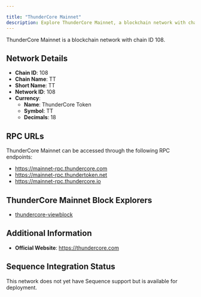 ```yaml
---

title: "ThunderCore Mainnet"
description: Explore ThunderCore Mainnet, a blockchain network with chain ID 108. Learn about its native currency, ThunderCore Token, and how to interact with the network.
---
```




ThunderCore Mainnet is a blockchain network with chain ID 108.

## Network Details

- **Chain ID**: 108
- **Chain Name**: TT
- **Short Name**: TT
- **Network ID**: 108
- **Currency**: 
  - **Name**: ThunderCore Token
  - **Symbol**: TT
  - **Decimals**: 18

## RPC URLs

ThunderCore Mainnet can be accessed through the following RPC endpoints:

- https://mainnet-rpc.thundercore.com
- https://mainnet-rpc.thundertoken.net
- https://mainnet-rpc.thundercore.io

## ThunderCore Mainnet Block Explorers

- [thundercore-viewblock](https://viewblock.io/thundercore)

## Additional Information

- **Official Website**: https://thundercore.com

## Sequence Integration Status

This network does not yet have Sequence support but is available for deployment.

